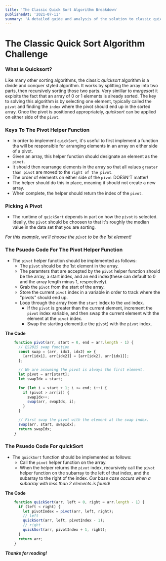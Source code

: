 ```yaml
---
title: 'The Classic Quick Sort Algorithm Breakdown'
publishedAt: '2021-07-11'
summary: 'A detailed guide and analysis of the solution to classic quicksort algorithm.'
---
```


# The Classic Quick Sort Algorithm Challenge

### What is Quicksort?
Like many other sorting algorithms, the classic *quicksort* algorithm is a divide and conquer styled algorithm. It works by splitting the array into two parts, then recursively sorting those two parts. Very similiar to *mergesort* it exploits the fact that an array of 0 or 1 elements is already sorted. The key to solving this algorithm is by selecting one element, typically called the `pivot` and finding the `index` where the pivot should end up in the sorted array. Once the pivot is positioned appropriately, *quicksort* can be applied on either side of the `pivot`.

### Keys To The Pivot Helper Function
- In order to implement `quickSort`, it's useful to first implement a function tha will be responsible for arranging elements in an array on either side of a pivot.
- Given an array, this helper function should designate an element as the `pivot`.
- It should then rearrange elements in the array so that all values `greater than pivot` are moved to the `right of the pivot`.
- The order of elements on either side of the `pivot` DOESN'T matter!
- The helper should do this in place, meaning it should not create a new array.
- When complete, the helper should return the index of the `pivot`.


### Picking A Pivot
- The runtime of `quickSort` depends in part on how the `pivot` is selected. Ideally, the `pivot` should be choosen to that it's roughly the median value in the data set that you are sorting.

*For this example, we'll choose the `pivot` to be the 1st element!*


### The Psuedo Code For The Pivot Helper Function
- The `pivot` helper function should be implemented as follows:
  - The `pivot` should be the 1st element in the array.
  - The paramters that are accepted by the `pivot` helper function should be the array, a start index, and an end index(these can default to 0 and the array length minus 1, respectively).
  - Grab the `pivot` from the start of the array.
  - Store the current `pivot` index in a variable in order to track where the "pivots" should end up.
  - Loop through the array from the `start` index to the `end` index.
    - If the `pivot` is greater than the current element, increment the `pivot` index variable, and then swap the current element with the element at the `pivot` index.
    - Swap the starting element(i.e the `pivot`) with the `pivot` index.

**The Code**
```javascript:algorithms/quickSort.js
    function pivot(arr, start = 0, end = arr.length - 1) {
      // ES2015 swap function
      const swap = (arr, idx1, idx2) => {
        [arr[idx1], arr[idx2]] = [arr[idx2], arr[idx1]];
      };

      // We are assuming the pivot is always the first element.
      let pivot = arr[start];
      let swapIdx = start;

      for (let i = start + 1; i <= end; i++) {
        if (pivot > arr[i]) {
          swapIdx++;
          swap(arr, swapIdx, i);
        }
      }

      // First swap the pivot with the element at the swap index.
      swap(arr, start, swapIdx);
      return swapIdx;
    }
```


### The Psuedo Code For quickSort
- The `quickSort` function should be implemented as follows:
  - Call the `pivot` helper function on the array.
  - When the helper returns the `pivot` index, recursively call the `pivot` helper function on the subarray to the left of that index, and the subarray to the right of the index.
  *Our base case occurs when a subarray with less than 2 elements is found!*

**The Code**
```javascript:algorithms/quickSort.js
    function quickSort(arr, left = 0, right = arr.length - 1) {
      if (left < right) {
        let pivotIndex = pivot(arr, left, right);
        // left
        quickSort(arr, left, pivotIndex - 1);
        // right
        quickSort(arr, pivotIndex + 1, right);
      }
      return arr;
    }
```

***Thanks for reading!***
